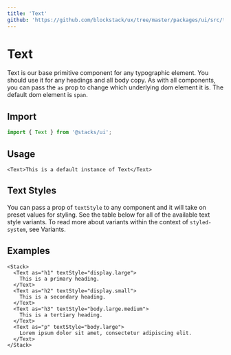 ```yaml
---
title: 'Text'
github: 'https://github.com/blockstack/ux/tree/master/packages/ui/src/text'
---
```




# Text

Text is our base primitive component for any typographic element. You should use it for any headings and all body copy. As with all components, you can pass the `as` prop to change which underlying dom element it is. The default dom element is `span`.

## Import

```js
import { Text } from '@stacks/ui';
```

## Usage

```tsx
<Text>This is a default instance of Text</Text>
```

## Text Styles

You can pass a prop of `textStyle` to any component and it will take on preset values for styling. See the table below for all of the available text style variants. To read more about variants within the context of `styled-system`, see Variants.



## Examples

```tsx
<Stack>
  <Text as="h1" textStyle="display.large">
    This is a primary heading.
  </Text>
  <Text as="h2" textStyle="display.small">
    This is a secondary heading.
  </Text>
  <Text as="h3" textStyle="body.large.medium">
    This is a tertiary heading.
  </Text>
  <Text as="p" textStyle="body.large">
    Lorem ipsum dolor sit amet, consectetur adipiscing elit.
  </Text>
</Stack>
```
